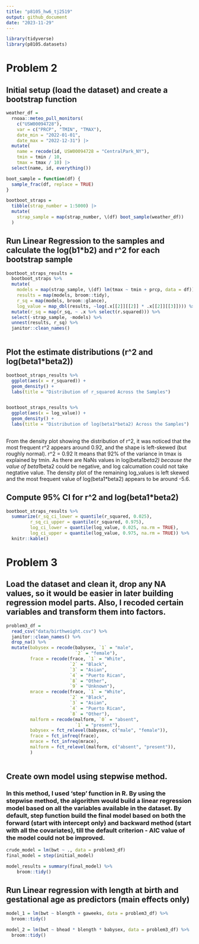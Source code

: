 ```yaml
---
title: "p8105_hw6_tj2519"
output: github_document
date: "2023-11-29"
---
```


```r
library(tidyverse)
library(p8105.datasets)

```

# Problem 2
## Initial setup (load the dataset) and create a bootstrap function
```r
weather_df = 
  rnoaa::meteo_pull_monitors(
    c("USW00094728"),
    var = c("PRCP", "TMIN", "TMAX"), 
    date_min = "2022-01-01",
    date_max = "2022-12-31") |>
  mutate(
    name = recode(id, USW00094728 = "CentralPark_NY"),
    tmin = tmin / 10,
    tmax = tmax / 10) |>
  select(name, id, everything())

boot_sample = function(df) {
  sample_frac(df, replace = TRUE)
}

bootboot_straps = 
  tibble(strap_number = 1:5000) |> 
  mutate(
    strap_sample = map(strap_number, \(df) boot_sample(weather_df))
  )

```


## Run Linear Regression to the samples and calculate the log(b1*b2) and r^2 for each bootstrap sample
```r
bootboot_straps_results =
  bootboot_straps %>% 
  mutate(
    models = map(strap_sample, \(df) lm(tmax ~ tmin + prcp, data = df)),
    results = map(models, broom::tidy),
    r_sq = map(models, broom::glance),
    log_value = map_dbl(results, ~log(.x[[2]][[2]] * .x[[2]][[3]]))) %>% 
  mutate(r_sq = map(r_sq, ~ .x %>% select(r.squared))) %>% 
  select(-strap_sample, -models) %>% 
  unnest(results, r_sq) %>% 
  janitor::clean_names()
  
```

## Plot the estimate distributions (r^2 and log(beta1*beta2))
```r
bootboot_straps_results %>% 
  ggplot(aes(x = r_squared)) + 
  geom_density() +
  labs(title = "Distribution of r_squared Across the Samples")


bootboot_straps_results %>% 
  ggplot(aes(x = log_value)) + 
  geom_density() +
  labs(title = "Distribution of log(beta1*beta2) Across the Samples")
  
```
From the density plot showing the distribution of r^2, it was noticed that the most frequent r^2 appears around 0.92, and the shape is left-skewed (but roughly normal). r^2 = 0.92 It means that 92% of the variance in tmax is explained by tmin. As there are NaNs values in log(beta1*beta2) because the value of beta1*beta2 could be negative, and log calcumation could not take negtative value. The density plot of the remaining log_values is left skewed and the most frequent value of log(beta1*beta2) appears to be around -5.6. 


## Compute 95% CI for r^2 and log(beta1*beta2)
```r
bootboot_straps_results %>% 
  summarize(r_sq_ci_lower = quantile(r_squared, 0.025),
         r_sq_ci_upper = quantile(r_squared, 0.975),
         log_ci_lower = quantile(log_value, 0.025, na.rm = TRUE),
         log_ci_upper = quantile(log_value, 0.975, na.rm = TRUE)) %>% 
  knitr::kable()
```



# Problem 3
## Load the dataset and clean it, drop any NA values, so it would be easier in later building regression model parts. Also, I recoded certain variables and transform them into factors.
```r
problem3_df = 
  read_csv("data/birthweight.csv") %>% 
  janitor::clean_names() %>% 
  drop_na() %>% 
  mutate(babysex = recode(babysex, `1` = "male",
                          `2` = "female"),
         frace = recode(frace, `1` = "White", 
                        `2` = "Black",
                        `3` = "Asian",
                        `4` = "Puerto Rican",
                        `8` = "Other",
                        `9` = "Unknown"),
         mrace = recode(frace, `1` = "White", 
                        `2` = "Black",
                        `3` = "Asian",
                        `4` = "Puerto Rican",
                        `8` = "Other"),
         malform = recode(malform, `0` = "absent",
                          `1` = "present"),
         babysex = fct_relevel(babysex, c("male", "female")),
         frace = fct_infreq(frace),
         mrace = fct_infreq(mrace),
         malform = fct_relevel(malform, c("absent", "present")),
         ) 
  

```

## Create own model using stepwise method. 
### In this method, I used 'step' function in R. By using the stepwise method, the algorithm would build a linear regression model based on all the variables available in the dataset. By default, step function build the final model based on both the forward (start with intercept only) and backward method (start with all the covariates), till the default criterion - AIC value of the model could not be improved.
```r
crude_model = lm(bwt ~ ., data = problem3_df)
final_model = step(initial_model)

model_results = summary(final_model) %>% 
    broom::tidy()
```



## Run Linear regression with length at birth and gestational age as predictors (main effects only)
```r
model_1 = lm(bwt ~ blength + gaweeks, data = problem3_df) %>% 
  broom::tidy()
  
model_2 = lm(bwt ~ bhead * blength * babysex, data = problem3_df) %>% 
  broom::tidy()

```


